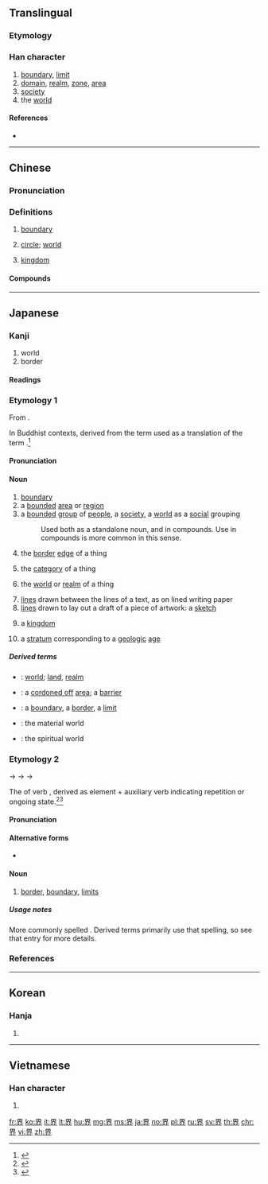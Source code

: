 {{also|畍}}<!-- may be replaced by zh-forms -->
==Translingual==
{{stroke order|strokes=9}}
{{stroke order|type=jbw|strokes=9}}

===Etymology===
{{Han compound|田|介|t1=field|ls=psc|c1=s|c2=p}}

===Han character===
{{Han char|rn=102|rad=田|as=04|sn=9|four=46128|canj=WOLL|ids=⿱田介}}

# [[boundary]], [[limit]]
# [[domain]], [[realm]], [[zone]], [[area]]
# [[society]]
# the [[world]]

====References====
* {{Han ref|kx=0760.180|dkj=21775|dj=1170.110|hdz=42534.020|uh=754C|ud=30028|bh=ACC9|bd=44233}}

----

==Chinese==
{{zh-forms}}

===Pronunciation===
{{zh-pron
|m=jiè
|c=gaai3
|h=pfs=
|md=
|mn=kài/kè/kòe
|w=
|mc=y
|oc=y
|cat=
}}

===Definitions===
{{zh-hanzi}}

# [[boundary]]
#: {{zh-l|境界}}
# [[circle]]; [[world]]
#: {{zh-x|音樂界|the music '''world'''; music '''circles'''}}
# {{lb|zh|biology}} [[kingdom]]

====Compounds====
{{zh-der|邊界|世界}}

----

==Japanese==

===Kanji===
{{ja-kanji|grade=3|rs=田04}}

# world
# border

====Readings====
{{ja-readings
|goon=[[け]] (ke) {{non-joyo-reading}}
|kanon=[[かい]] (kai)
|kun=[[さかい]] (sakai)
}}

===Etymology 1===
{{ja-kanjitab|yomi=o|かい}}
From {{etyl|ltc|ja|sort=かい}} {{m|zh|界|tr=kɛj<sup>H</sup> ||boundary}}.

In Buddhist contexts, derived from the {{etyl|ltc|-}} term used as a translation of the {{etyl|sa|-}} term {{m|sa|धातु||layer, stratum}}.<ref name="KDJ">{{R:Kokugo Dai Jiten}}</ref>

====Pronunciation====
{{ja-pron|yomi=kanon|かい|acc=1|acc_ref=DJR}}

====Noun====
{{ja-noun|かい}}

# [[boundary]]
# a [[bounded]] [[area]] or [[region]]
# a [[bounded]] [[group]] of [[people]], a [[society]], a [[world]] as a [[social]] grouping
#: Used both as a standalone noun, and in compounds. Use in compounds is more common in this sense.
#: {{ja-usex|自然の'''界'''、自然'''界'''|しぜん の '''かい'''、 しぜん'''かい'''|the natural '''world'''}}
#: {{ja-usex|美術界|びじゅつ'''かい'''|the art '''world'''}}
# the [[border]] [[edge]] of a thing
# {{label|ja|sort=かい|Buddhism}} the [[category]] of a thing
# {{label|ja|sort=かい|Buddhism}} the [[world]] or [[realm]] of a thing
# [[line]]s drawn between the lines of a text, as on lined writing paper
# [[line]]s drawn to lay out a draft of a piece of artwork: a [[sketch]]
# {{label|ja|sort=かい|biology|taxonomy}} a [[kingdom]]
# {{label|ja|sort=かい|geology}} a [[stratum]] corresponding to a [[geologic]] [[age]]

=====Derived terms=====
{{der-top}}
* {{ja-r|世界|せかい}}: [[world]]; [[land]], [[realm]]
* {{ja-r|結界|けっかい}}: a [[cordon off|cordoned off]] [[area]]; a [[barrier]]
* {{ja-r|境界|きょうかい}}: a [[boundary]], a [[border]], a [[limit]]
* {{ja-r|物質界|ぶっしつかい}}: the material world
* {{ja-r|精神界|せいしんかい}}: the spiritual world
{{der-bottom}}

===Etymology 2===
{{ja-kanjitab|yomi=k|さかい}}

{{IPAchar|/sakapi/}} → {{IPAchar|/sakaɸi/}} → {{IPAchar|/sakahi/}} → {{IPAchar|/sakai/}}

The {{m|ja|連用形|tr=ren'yōkei||continuative or stem form}} of verb {{m|ja|境う|tr=sakau||to divide, to form a boundary between things}}, derived as {{etyl|ojp|ja|sort=さかい}} element {{m|ja|境|tr=saka||division, border, boundary}} + auxiliary verb {{m|ja|ふ|tr=fu}} indicating repetition or ongoing state.<ref name="KDJ">{{R:Kokugo Dai Jiten}}</ref><ref name="DJR">{{R:Daijirin}}</ref>

====Pronunciation====
{{ja-pron|yomi=k|さかい|acc=2|acc_ref=DJR}}

====Alternative forms====
* {{ja-l|境}}

====Noun====
{{ja-noun|さかい}}

# [[border]], [[boundary]], [[limits]]

=====Usage notes=====
More commonly spelled {{ja-l|境}}. Derived terms primarily use that spelling, so see that entry for more details.

===References===
<references/>

----

==Korean==

===Hanja===
{{ko-hanja|hangeul=계|eumhun=|rv=gye|mr=kye|y=kyey}}

# {{defn|lang=ko|sort=田04}}

----

==Vietnamese==

===Han character===
{{vi-hantu|[[giới]]|rs=田04}}

# {{defn|lang=vi|sort=田04}}

[[fr:界]]
[[ko:界]]
[[it:界]]
[[lt:界]]
[[hu:界]]
[[mg:界]]
[[ms:界]]
[[ja:界]]
[[no:界]]
[[pl:界]]
[[ru:界]]
[[sv:界]]
[[th:界]]
[[chr:界]]
[[vi:界]]
[[zh:界]]